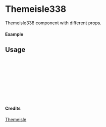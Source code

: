 
<Meta of={Themeisle338} title="Themeisle/Themeisle338" />

# Themeisle338

Themeisle338 component with different props.

#### Example

<Canvas of={Themeisle338.Primary} />

## Usage

```ts
import { Themeisle338 } from "yadl-ui";

const Example = () => {
  return (
      <Themeisle338 />
  );
};

export default Example;
```

#### Credits
[Themeisle](https://themeisle.com/illustrations/)
